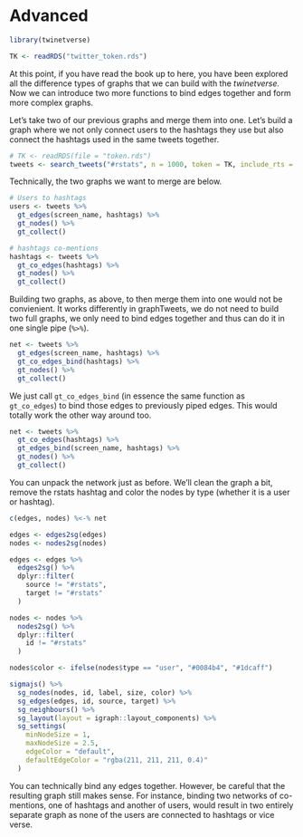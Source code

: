 # Advanced {#advanced}

```r
library(twinetverse)

TK <- readRDS("twitter_token.rds")
```

At this point, if you have read the book up to here, you have been explored all the difference types of graphs that we can build with the _twinetverse._ Now we can introduce two more functions to bind edges together and form more complex graphs.

Let's take two of our previous graphs and merge them into one. Let's build a graph where we not only connect users to the hashtags they use but also connect the hashtags used in the same tweets together.

```r
# TK <- readRDS(file = "token.rds")
tweets <- search_tweets("#rstats", n = 1000, token = TK, include_rts = FALSE, lang = "en")
```

Technically, the two graphs we want to merge are below.

```r
# Users to hashtags
users <- tweets %>% 
  gt_edges(screen_name, hashtags) %>% 
  gt_nodes() %>% 
  gt_collect()

# hashtags co-mentions
hashtags <- tweets %>% 
  gt_co_edges(hashtags) %>% 
  gt_nodes() %>% 
  gt_collect()
```

Building two graphs, as above, to then merge them into one would not be convienient. It works differently in graphTweets, we do not need to build two full graphs, we only need to bind edges together and thus can do it in one single pipe (`%>%`).

```r
net <- tweets %>% 
  gt_edges(screen_name, hashtags) %>% 
  gt_co_edges_bind(hashtags) %>% 
  gt_nodes() %>% 
  gt_collect()
```

We just call `gt_co_edges_bind` (in essence the same function as `gt_co_edges`) to bind those edges to previously piped edges. This would totally work the other way around too.

```r
net <- tweets %>% 
  gt_co_edges(hashtags) %>%
  gt_edges_bind(screen_name, hashtags) %>% 
  gt_nodes() %>% 
  gt_collect()
```

You can unpack the network just as before. We'll clean the graph a bit, remove the rstats hashtag and color the nodes by type (whether it is a user or hashtag).

```r
c(edges, nodes) %<-% net

edges <- edges2sg(edges)
nodes <- nodes2sg(nodes)

edges <- edges %>% 
  edges2sg() %>% 
  dplyr::filter(
    source != "#rstats", 
    target != "#rstats"
  )

nodes <- nodes %>% 
  nodes2sg() %>% 
  dplyr::filter(
    id != "#rstats"
  ) 

nodes$color <- ifelse(nodes$type == "user", "#0084b4", "#1dcaff")

sigmajs() %>% 
  sg_nodes(nodes, id, label, size, color) %>% 
  sg_edges(edges, id, source, target) %>% 
  sg_neighbours() %>% 
  sg_layout(layout = igraph::layout_components) %>% 
  sg_settings(
    minNodeSize = 1,
    maxNodeSize = 2.5,
    edgeColor = "default",
    defaultEdgeColor = "rgba(211, 211, 211, 0.4)"
  )
```

You can technically bind any edges together. However, be careful that the resulting graph still makes sense. For instance, binding two networks of co-mentions, one of hashtags and another of users, would result in two entirely separate graph as none of the users are connected to hashtags or vice verse.
